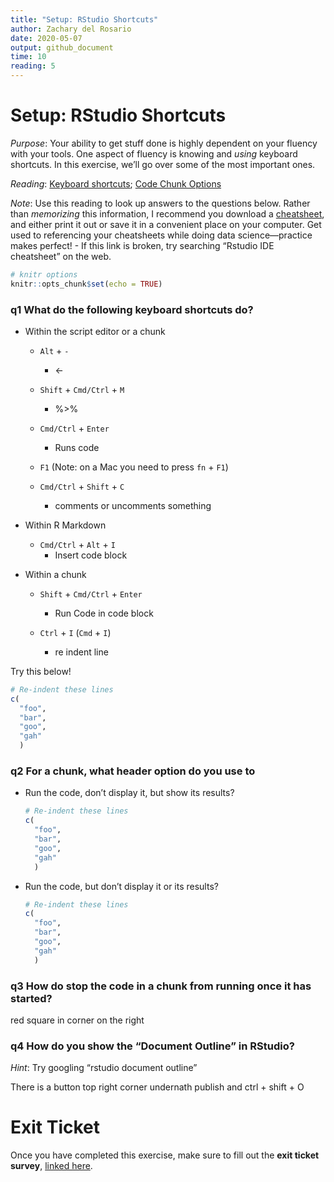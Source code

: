 ```yaml
---
title: "Setup: RStudio Shortcuts"
author: Zachary del Rosario
date: 2020-05-07
output: github_document
time: 10
reading: 5
---
```


# Setup: RStudio Shortcuts

*Purpose*: Your ability to get stuff done is highly dependent on your fluency with your tools. One aspect of fluency is knowing and *using* keyboard shortcuts. In this exercise, we'll go over some of the most important ones.

*Reading*: [Keyboard shortcuts](https://support.rstudio.com/hc/en-us/articles/200711853-Keyboard-Shortcuts); [Code Chunk Options](https://rmarkdown.rstudio.com/lesson-3.html)

*Note*: Use this reading to look up answers to the questions below. Rather than *memorizing* this information, I recommend you download a [cheatsheet](https://github.com/rstudio/cheatsheets/blob/main/rstudio-ide.pdf), and either print it out or save it in a convenient place on your computer. Get used to referencing your cheatsheets while doing data science---practice makes perfect! - If this link is broken, try searching "Rstudio IDE cheatsheet" on the web.

```r
# knitr options
knitr::opts_chunk$set(echo = TRUE)
```

### **q1** What do the following keyboard shortcuts do?

-   Within the script editor or a chunk

    -   `Alt` + `-`

        -   \<-

    -   `Shift` + `Cmd/Ctrl` + `M`

        -   %\>%

    -   `Cmd/Ctrl` + `Enter`

        -   Runs code

    -   `F1` (Note: on a Mac you need to press `fn` + `F1`)

    -   `Cmd/Ctrl` + `Shift` + `C`

        -   comments or uncomments something

-   Within R Markdown

    -   `Cmd/Ctrl` + `Alt` + `I`
        -   Insert code block

-   Within a chunk

    -   `Shift` + `Cmd/Ctrl` + `Enter`

        -   Run Code in code block

    -   `Ctrl` + `I` (`Cmd` + `I`)

        -   re indent line

Try this below!

```r
# Re-indent these lines
c(
  "foo",
  "bar",
  "goo",
  "gah"
  )
```

### **q2** For a chunk, what header option do you use to

-   Run the code, don't display it, but show its results?

    ```r
    # Re-indent these lines
    c(
      "foo",
      "bar",
      "goo",
      "gah"
      )
    ```

-   Run the code, but don't display it or its results?

    ```r
    # Re-indent these lines
    c(
      "foo",
      "bar",
      "goo",
      "gah"
      )
    ```

### **q3** How do stop the code in a chunk from running once it has started?

red square in corner on the right

### **q4** How do you show the "Document Outline" in RStudio?

*Hint*: Try googling "rstudio document outline"

There is a button top right corner undernath publish and ctrl + shift + O

<!-- include-exit-ticket -->

# Exit Ticket

<!-- -------------------------------------------------- -->

Once you have completed this exercise, make sure to fill out the **exit ticket survey**, [linked here](https://docs.google.com/forms/d/e/1FAIpQLSeuq2LFIwWcm05e8-JU84A3irdEL7JkXhMq5Xtoalib36LFHw/viewform?usp=pp_url&entry.693978880=e-setup04-rstudio-shortcuts-assignment.Rmd).
